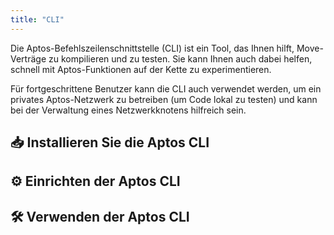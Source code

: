 ```yaml
---
title: "CLI"
---
```



Die Aptos-Befehlszeilenschnittstelle (CLI) ist ein Tool, das Ihnen hilft, Move-Verträge zu kompilieren und zu testen. Sie kann Ihnen auch dabei helfen, schnell mit Aptos-Funktionen auf der Kette zu experimentieren.

Für fortgeschrittene Benutzer kann die CLI auch verwendet werden, um ein privates Aptos-Netzwerk zu betreiben (um Code lokal zu testen) und kann bei der Verwaltung eines Netzwerkknotens hilfreich sein.

## 📥 Installieren Sie die Aptos CLI

<CardGrid>
  <LinkCard href="/de/build/cli/install-cli/install-cli-mac" title="Mac" description="Installieren Sie die Aptos CLI über Homebrew" />

  <LinkCard href="/de/build/cli/install-cli/install-cli-windows" title="Windows" description="Installieren Sie die Aptos CLI auf Windows über PowerShell-Skript oder vorkompilierte Binärdatei" />

  <LinkCard href="/de/build/cli/install-cli/install-cli-linux" title="Linux" description="Installieren Sie die Aptos CLI auf Linux über Shell-Skript oder vorkompilierte Binärdatei" />

  <LinkCard href="/de/build/cli/install-cli/install-cli-specific-version" title="Erweitert (Spezifische Versionen installieren)" description="Erstellen Sie eine spezifische Version der Aptos CLI aus dem Quellcode" />
</CardGrid>

## ⚙️ Einrichten der Aptos CLI

<CardGrid>
  <LinkCard href="/de/build/cli/setup-cli" title="CLI Einrichten" description="Einrichten und Konfigurieren der Aptos CLI" />

  <LinkCard href="/de/build/cli/setup-cli/install-move-prover" title="Erweitert (Move Prover)" description="Einrichten und Installieren des Move Provers" />
</CardGrid>

## 🛠️ Verwenden der Aptos CLI

<CardGrid>
  <LinkCard href="/de/build/cli/working-with-move-contracts" title="Move-Verträge" description="Kompilieren, Veröffentlichen, Simulieren und Benchmarken von Move-Verträgen" />

  <LinkCard href="/de/build/cli/trying-things-on-chain" title="Dinge On-Chain Ausprobieren" description="Mit Aptos interagieren, Konten erstellen, Konten abfragen, ein Hardware-Gerät wie Ledger verwenden" />

  <LinkCard href="/de/build/cli/running-a-local-network" title="Ein Lokales Netzwerk Ausführen" description="Einen lokalen Node/Netzwerk ausführen" />
</CardGrid>
